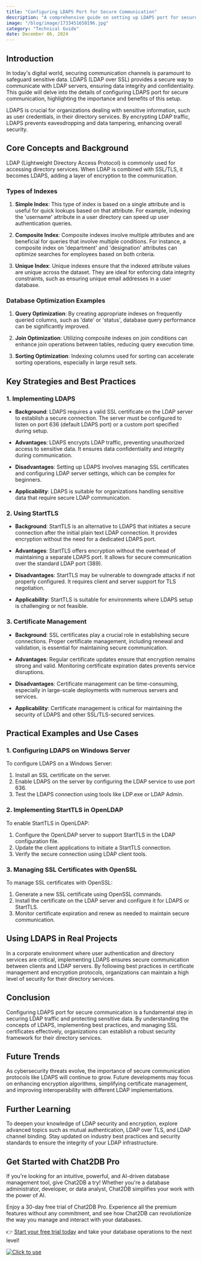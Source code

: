 ```yaml
---
title: "Configuring LDAPS Port for Secure Communication"
description: "A comprehensive guide on setting up LDAPS port for secure communication, ensuring data integrity and confidentiality."
image: "/blog/image/1733451650196.jpg"
category: "Technical Guide"
date: December 06, 2024
---
```


## Introduction

In today's digital world, securing communication channels is paramount to safeguard sensitive data. LDAPS (LDAP over SSL) provides a secure way to communicate with LDAP servers, ensuring data integrity and confidentiality. This guide will delve into the details of configuring LDAPS port for secure communication, highlighting the importance and benefits of this setup.

LDAPS is crucial for organizations dealing with sensitive information, such as user credentials, in their directory services. By encrypting LDAP traffic, LDAPS prevents eavesdropping and data tampering, enhancing overall security.

## Core Concepts and Background

LDAP (Lightweight Directory Access Protocol) is commonly used for accessing directory services. When LDAP is combined with SSL/TLS, it becomes LDAPS, adding a layer of encryption to the communication.

### Types of Indexes

1. **Simple Index**: This type of index is based on a single attribute and is useful for quick lookups based on that attribute. For example, indexing the 'username' attribute in a user directory can speed up user authentication queries.

2. **Composite Index**: Composite indexes involve multiple attributes and are beneficial for queries that involve multiple conditions. For instance, a composite index on 'department' and 'designation' attributes can optimize searches for employees based on both criteria.

3. **Unique Index**: Unique indexes ensure that the indexed attribute values are unique across the dataset. They are ideal for enforcing data integrity constraints, such as ensuring unique email addresses in a user database.

### Database Optimization Examples

1. **Query Optimization**: By creating appropriate indexes on frequently queried columns, such as 'date' or 'status', database query performance can be significantly improved.

2. **Join Optimization**: Utilizing composite indexes on join conditions can enhance join operations between tables, reducing query execution time.

3. **Sorting Optimization**: Indexing columns used for sorting can accelerate sorting operations, especially in large result sets.

## Key Strategies and Best Practices

### 1. Implementing LDAPS

- **Background**: LDAPS requires a valid SSL certificate on the LDAP server to establish a secure connection. The server must be configured to listen on port 636 (default LDAPS port) or a custom port specified during setup.

- **Advantages**: LDAPS encrypts LDAP traffic, preventing unauthorized access to sensitive data. It ensures data confidentiality and integrity during communication.

- **Disadvantages**: Setting up LDAPS involves managing SSL certificates and configuring LDAP server settings, which can be complex for beginners.

- **Applicability**: LDAPS is suitable for organizations handling sensitive data that require secure LDAP communication.

### 2. Using StartTLS

- **Background**: StartTLS is an alternative to LDAPS that initiates a secure connection after the initial plain text LDAP connection. It provides encryption without the need for a dedicated LDAPS port.

- **Advantages**: StartTLS offers encryption without the overhead of maintaining a separate LDAPS port. It allows for secure communication over the standard LDAP port (389).

- **Disadvantages**: StartTLS may be vulnerable to downgrade attacks if not properly configured. It requires client and server support for TLS negotiation.

- **Applicability**: StartTLS is suitable for environments where LDAPS setup is challenging or not feasible.

### 3. Certificate Management

- **Background**: SSL certificates play a crucial role in establishing secure connections. Proper certificate management, including renewal and validation, is essential for maintaining secure communication.

- **Advantages**: Regular certificate updates ensure that encryption remains strong and valid. Monitoring certificate expiration dates prevents service disruptions.

- **Disadvantages**: Certificate management can be time-consuming, especially in large-scale deployments with numerous servers and services.

- **Applicability**: Certificate management is critical for maintaining the security of LDAPS and other SSL/TLS-secured services.

## Practical Examples and Use Cases

### 1. Configuring LDAPS on Windows Server

To configure LDAPS on a Windows Server:

1. Install an SSL certificate on the server.
2. Enable LDAPS on the server by configuring the LDAP service to use port 636.
3. Test the LDAPS connection using tools like LDP.exe or LDAP Admin.

### 2. Implementing StartTLS in OpenLDAP

To enable StartTLS in OpenLDAP:

1. Configure the OpenLDAP server to support StartTLS in the LDAP configuration file.
2. Update the client applications to initiate a StartTLS connection.
3. Verify the secure connection using LDAP client tools.

### 3. Managing SSL Certificates with OpenSSL

To manage SSL certificates with OpenSSL:

1. Generate a new SSL certificate using OpenSSL commands.
2. Install the certificate on the LDAP server and configure it for LDAPS or StartTLS.
3. Monitor certificate expiration and renew as needed to maintain secure communication.

## Using LDAPS in Real Projects

In a corporate environment where user authentication and directory services are critical, implementing LDAPS ensures secure communication between clients and LDAP servers. By following best practices in certificate management and encryption protocols, organizations can maintain a high level of security for their directory services.

## Conclusion

Configuring LDAPS port for secure communication is a fundamental step in securing LDAP traffic and protecting sensitive data. By understanding the concepts of LDAPS, implementing best practices, and managing SSL certificates effectively, organizations can establish a robust security framework for their directory services.

## Future Trends

As cybersecurity threats evolve, the importance of secure communication protocols like LDAPS will continue to grow. Future developments may focus on enhancing encryption algorithms, simplifying certificate management, and improving interoperability with different LDAP implementations.

## Further Learning

To deepen your knowledge of LDAP security and encryption, explore advanced topics such as mutual authentication, LDAP over TLS, and LDAP channel binding. Stay updated on industry best practices and security standards to ensure the integrity of your LDAP infrastructure.

## Get Started with Chat2DB Pro

If you're looking for an intuitive, powerful, and AI-driven database management tool, give Chat2DB a try! Whether you're a database administrator, developer, or data analyst, Chat2DB simplifies your work with the power of AI.

Enjoy a 30-day free trial of Chat2DB Pro. Experience all the premium features without any commitment, and see how Chat2DB can revolutionize the way you manage and interact with your databases.

👉 [Start your free trial today](https://chat2db.ai/pricing) and take your database operations to the next level!


[![Click to use](/image/blog/bg/chat2db.jpg)](https://app.chat2db-ai.com/)
